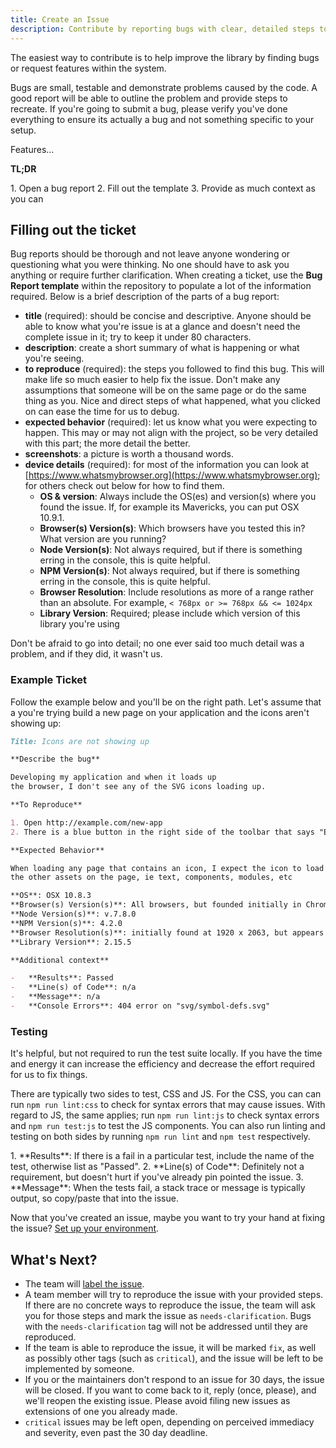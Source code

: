 ```yaml
---
title: Create an Issue
description: Contribute by reporting bugs with clear, detailed steps to reproduce issues. Ensure you've followed guidelines before submitting to help improve the library.
---
```



<CoC />

The easiest way to contribute is to help improve the library by finding bugs or request features within the system.

Bugs are small, testable and demonstrate problems caused by the code. A good report will be able to outline the problem and provide steps to recreate. If you're going to submit a bug, please verify you've done everything to ensure its actually a bug and not something specific to your setup.

Features…

**TL;DR**

<Steps>1. Open a bug report 2. Fill out the template 3. Provide as much context as you can</Steps>

## Filling out the ticket

Bug reports should be thorough and not leave anyone wondering or questioning what you were thinking. No one should have to ask you anything or require further clarification. When creating a ticket, use the **Bug Report template** within the repository to populate a lot of the information required. Below is a brief description of the parts of a bug report:

-   **title** (required): should be concise and descriptive. Anyone should be able to know what you're issue is at a glance and doesn't need the complete issue in it; try to keep it under 80 characters.
-   **description**: create a short summary of what is happening or what you're seeing.
-   **to reproduce** (required): the steps you followed to find this bug. This will make life so much easier to help fix the issue. Don't make any assumptions that someone will be on the same page or do the same thing as you. Nice and direct steps of what happened, what you clicked on can ease the time for us to debug.
-   **expected behavior** (required): let us know what you were expecting to happen. This may or may not align with the project, so be very detailed with this part; the more detail the better.
-   **screenshots**: a picture is worth a thousand words.
-   **device details** (required): for most of the information you can look at [https://www.whatsmybrowser.org](https://www.whatsmybrowser.org); for others check out below for how to find them.
	-   **OS & version**: Always include the OS(es) and version(s) where you found the issue. If, for example its Mavericks, you can put OSX 10.9.1.
	-   **Browser(s) Version(s)**: Which browsers have you tested this in? What version are you running?
	-   **Node Version(s)**: Not always required, but if there is something erring in the console, this is quite helpful.
	-   **NPM Version(s)**: Not always required, but if there is something erring in the console, this is quite helpful.
	-   **Browser Resolution**: Include resolutions as more of a range rather than an absolute. For example, `< 768px or >= 768px && <= 1024px`
	-   **Library Version**: Required; please include which version of this library you're using

Don't be afraid to go into detail; no one ever said too much detail was a problem, and if they did, it wasn't us.

### Example Ticket

Follow the example below and you'll be on the right path. Let's assume that a you're trying build a new page on your application and the icons aren't showing up:

```markdown
Title: Icons are not showing up

**Describe the bug**

Developing my application and when it loads up
the browser, I don't see any of the SVG icons loading up.

**To Reproduce**

1. Open http://example.com/new-app
2. There is a blue button in the right side of the toolbar that says "Edit" 3. Notice there should be a pencil icon, and there is nothing.

**Expected Behavior**

When loading any page that contains an icon, I expect the icon to load alongside
the other assets on the page, ie text, components, modules, etc

**OS**: OSX 10.8.3
**Browser(s) Version(s)**: All browsers, but founded initially in Chrome 38.0.2125.111
**Node Version(s)**: v.7.8.0
**NPM Version(s)**: 4.2.0
**Browser Resolution(s)**: initially found at 1920 x 2063, but appears >768
**Library Version**: 2.15.5

**Additional context**

-   **Results**: Passed
-   **Line(s) of Code**: n/a
-   **Message**: n/a
-   **Console Errors**: 404 error on "svg/symbol-defs.svg"
```

### Testing

It's helpful, but not required to run the test suite locally. If you have the time and energy it can increase the efficiency and decrease the effort required for us to fix things.

There are typically two sides to test, CSS and JS. For the CSS, you can can run `npm run lint:css` to check for syntax errors that may cause issues. With regard to JS, the same applies; run `npm run lint:js` to check syntax errors and `npm run test:js` to test the JS components. You can also run linting and testing on both sides by running `npm run lint` and `npm test` respectively.

<Steps>
1. **Results**: If there is a fail in a particular test, include the name of the test, otherwise list as "Passed".
2. **Line(s) of Code**: Definitely not a requirement, but doesn't hurt if you've already pin pointed the issue.
3. **Message**: When the tests fail, a stack trace or message is typically output, so copy/paste that into the issue.
</Steps>

Now that you've created an issue, maybe you want to try your hand at fixing the issue? [Set up your environment](../maintaining/working-with-the-code).

## What's Next?

-   The team will [label the issue](../maintaining/label-issues).
-   A team member will try to reproduce the issue with your provided steps. If there are no concrete ways to reproduce the issue, the team will ask you for those steps and mark the issue as `needs-clarification`. Bugs with the `needs-clarification` tag will not be addressed until they are reproduced.
-   If the team is able to reproduce the issue, it will be marked `fix`, as well as possibly other tags (such as `critical`), and the issue will be left to be implemented by someone.
-   If you or the maintainers don't respond to an issue for 30 days, the issue will be closed. If you want to come back to it, reply (once, please), and we'll reopen the existing issue. Please avoid filing new issues as extensions of one you already made.
-   `critical` issues may be left open, depending on perceived immediacy and severity, even past the 30 day deadline.
